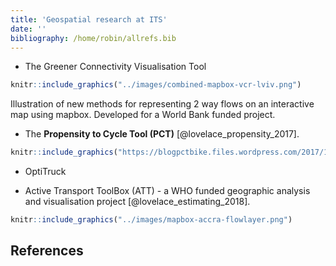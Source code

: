 ```yaml
---
title: 'Geospatial research at ITS'
date: ''
bibliography: /home/robin/allrefs.bib
---
```




- The Greener Connectivity Visualisation Tool

```r
knitr::include_graphics("../images/combined-mapbox-vcr-lviv.png")
```

Illustration of new methods for representing 2 way flows on an interactive map using mapbox. Developed for a World Bank funded project.


- The **Propensity to Cycle Tool (PCT)** [@lovelace_propensity_2017].


```r
knitr::include_graphics("https://blogpctbike.files.wordpress.com/2017/10/rnet-newcastle-cost-road.png")
```

- OptiTruck

- Active Transport ToolBox (ATT) - a WHO funded geographic analysis and visualisation project [@lovelace_estimating_2018].


```r
knitr::include_graphics("../images/mapbox-accra-flowlayer.png")
```

## References

